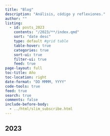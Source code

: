 ```yaml
---
title: "Blog"
description: "Análisis, código y reflexiones."
author: ""
listing:
  - id: posts_2023
    contents: "/2023/**/index.qmd"
    sort: "date desc"
    type: default #grid table
    table-hover: true
    categories: true
    sort-ui: true
    filter-ui: true
    feed: true
page-layout: full
toc-title: Año
toc-location: right
date-format: "DD MMMM, YYYY"
code-tools: true
feed: true
search: true
comments: false
include-before-body: 
  - ../html/slim_subscribe.html
---
```


## 2023

::: {#posts_2023}
:::

